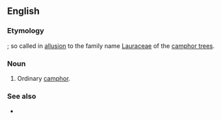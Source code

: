 ==English==

===Etymology===
{{suffix|en|laurin|ol}}; so called in [[allusion]] to the family name [[Lauraceae]] of the [[camphor tree]]s.

===Noun===
{{en-noun|-}}

# {{lb|en|chemistry}} Ordinary [[camphor]].

===See also===
* {{l|en|camphor}}